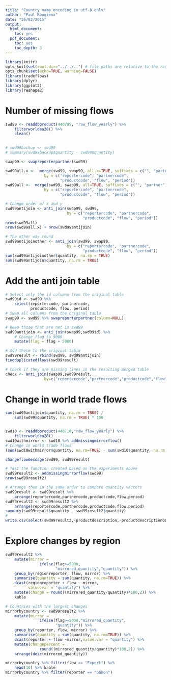 ```yaml
---
title: "Country name encoding in utf-8 only"
author: "Paul Rougieux"
date: "26/02/2015"
output:
  html_document:
    toc: yes
  pdf_document:
    toc: yes
    toc_depth: 3
---
```



```r
library(knitr)
opts_knit$set(root.dir="../../..") # file paths are relative to the root of the project directory
opts_chunk$set(echo=TRUE, warning=FALSE)
library(tradeflows)
library(dplyr)
library(ggplot2)
library(reshape2)
``` 


# Number of missing flows
```r
swd99 <- readdbproduct(440799, "raw_flow_yearly") %>% 
    filterworldeu28() %>%
    clean() 
    

# swd99backup <- swd99
# summary(swd99backup$quantity - swd99$quantity)

swap99 <- swapreporterpartner(swd99)

swd99all.x <-  merge(swd99, swap99, all.x=TRUE, suffixes = c("", "partner"),
                 by = c("reportercode", "partnercode",
                        "productcode", "flow", "period"))
swd99all <-  merge(swd99, swap99, all=TRUE, suffixes = c("", "partner"),
                 by = c("reportercode", "partnercode",
                        "productcode", "flow", "period"))

# Change order of x and y 
swd99antijoin <- anti_join(swap99, swd99, 
                           by = c("reportercode", "partnercode",
                                  "productcode", "flow", "period"))
nrow(swd99all)
nrow(swd99all.x) + nrow(swd99antijoin)

# The other way round
swd99antijoinother <- anti_join(swd99, swap99, 
                           by = c("reportercode", "partnercode",
                                  "productcode", "flow", "period"))
sum(swd99antijoinother$quantity, na.rm = TRUE)
sum(swd99antijoin$quantity, na.rm = TRUE)
```


# Add the anti join table
```r
# Select only the id columns from the original table
swd99id <- swd99 %>% 
    select(reportercode, partnercode,
           productcode, flow, period)
# Swap all columns from the original table
swap99 <- swd99 %>% swapreporterpartner(column=NULL)

# keep those that are not in swd99
swd99antijoin <- anti_join(swap99,swd99id) %>%
    # Change flag to 5000
    mutate(flag = flag + 5000)

# Add these to the original table
swd99result <- rbind(swd99, swd99antijoin)
findduplicatedflows(swd99result)

# Check if they are missing lines in the resulting merged table
check <- anti_join(swap99,swd99result,
                 by=c("reportercode","partnercode","productcode","flow","period"))
```


# Change in world trade flows
```r
sum(swd99antijoin$quantity, na.rm = TRUE) /
    sum(swd99$quantity, na.rm = TRUE) * 100


swd10 <- readdbproduct(440710,"raw_flow_yearly") %>%
    filterworldeu28()
swd10withmirror <- swd10 %>% addmissingmirrorflow()
# Change in world trade flows
(sum(swd10withmirror$quantity, na.rm=TRUE) - sum(swd10$quantity, na.rm = TRUE)) / sum(swd10$quantity, na.rm=TRUE) *100

changeflowmessage(swd99, swd99result)

# Test the function created based on the experiments above
swd99result2 <- addmissingmirrorflow(swd99)
nrow(swd99result2)

# Arrange them in the same order to compare quantity vectors
swd99result <- swd99result %>% 
    arrange(reportercode,partnercode,productcode,flow,period)
swd99result2 <- swd99result2 %>% 
    arrange(reportercode,partnercode,productcode,flow,period)
summary(swd99result$quantity - swd99result2$quantity)
#
write.csv(select(swd99result2,-productdescription,-productdescriptionOLD), file="/tmp/sawnwood440799_with_mirrorflow.csv")
```

# Explore changes by region
```r
swd99result2 %>%
    mutate(mirror =
               ifelse(flag>=5000,
                      "mirrored_quantity","quantity")) %>%
    group_by(regionreporter, flow, mirror) %>%
    summarise(quantity = sum(quantity, na.rm=TRUE)) %>%
    dcast(regionreporter + flow ~ mirror,
          value.var = "quantity") %>%
    mutate(change = round((mirrored_quantity/quantity)*100,2)) %>%
    kable

# Countries with the largest changes
mirrorbycountry <- swd99result2 %>%
    mutate(mirror = 
               ifelse(flag>=5000,"mirrored_quantity",
                      "quantity")) %>%
    group_by(reporter, flow, mirror) %>%
    summarise(quantity = sum(quantity, na.rm=TRUE)) %>%
    dcast(reporter + flow ~mirror,value.var = "quantity") %>%
    mutate(changepercent =
               round((mirrored_quantity/quantity)*100,2)) %>%
    arrange(desc(mirrored_quantity)) 

mirrorbycountry %>% filter(flow == "Export") %>% 
    head(10) %>% kable
mirrorbycountry %>% filter(reporter == "Gabon")

```



